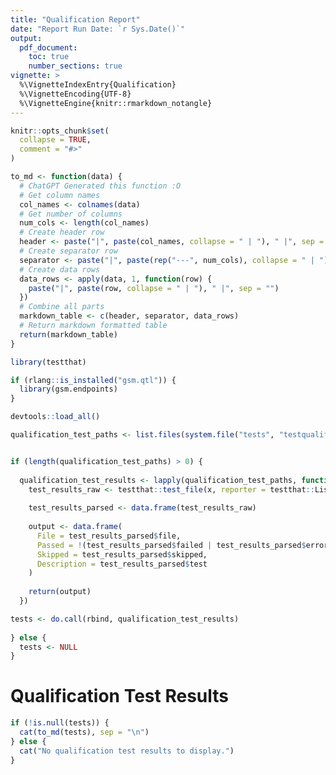 ```yaml
---
title: "Qualification Report"
date: "Report Run Date: `r Sys.Date()`"
output: 
  pdf_document:
    toc: true
    number_sections: true
vignette: >
  %\VignetteIndexEntry{Qualification}
  %\VignetteEncoding{UTF-8}
  %\VignetteEngine{knitr::rmarkdown_notangle}
---
```


```r
knitr::opts_chunk$set(
  collapse = TRUE,
  comment = "#>"
)

to_md <- function(data) {
  # ChatGPT Generated this function :O
  # Get column names
  col_names <- colnames(data)
  # Get number of columns
  num_cols <- length(col_names)
  # Create header row
  header <- paste("|", paste(col_names, collapse = " | "), " |", sep = "")
  # Create separator row
  separator <- paste("|", paste(rep("---", num_cols), collapse = " | "), " |", sep = "")
  # Create data rows
  data_rows <- apply(data, 1, function(row) {
    paste("|", paste(row, collapse = " | "), " |", sep = "")
  })
  # Combine all parts
  markdown_table <- c(header, separator, data_rows)
  # Return markdown formatted table
  return(markdown_table)
}

```

```r
library(testthat)

if (rlang::is_installed("gsm.qtl")) {
  library(gsm.endpoints)
}

devtools::load_all()

qualification_test_paths <- list.files(system.file("tests", "testqualification", "qualification", package = "gsm.qtl"), pattern = ".R", full.names = TRUE)


if (length(qualification_test_paths) > 0) {
  
  qualification_test_results <- lapply(qualification_test_paths, function(x) {
    test_results_raw <- testthat::test_file(x, reporter = testthat::ListReporter, package = "gsm.qtl")
    
    test_results_parsed <- data.frame(test_results_raw)
    
    output <- data.frame(
      File = test_results_parsed$file,
      Passed = !(test_results_parsed$failed | test_results_parsed$error),
      Skipped = test_results_parsed$skipped,
      Description = test_results_parsed$test
    )
    
    return(output)
  })

tests <- do.call(rbind, qualification_test_results)
  
} else {
  tests <- NULL
}

```

# Qualification Test Results

```r

if (!is.null(tests)) {
  cat(to_md(tests), sep = "\n")
} else {
  cat("No qualification test results to display.")
}
```
